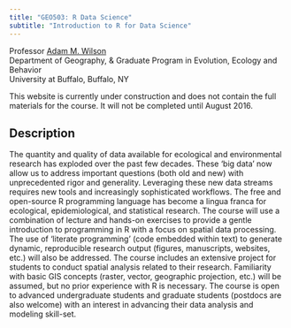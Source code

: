 ```yaml
---
title: "GEO503: R Data Science"
subtitle: "Introduction to R for Data Science"
---
```


Professor <a href="http://adamwilson.us"> Adam M. Wilson </a><br>
Department of Geography, & Graduate Program in Evolution, Ecology and Behavior <br> 
University at Buffalo, Buffalo, NY

<i class="fa fa-exclamation-triangle" style="color:red" aria-hidden="true"></i> This website is currently under construction and does not contain the full materials for the course.  It will not be completed until August 2016.

## Description
The quantity and quality of data available for ecological and environmental research has exploded over the past few decades. These ‘big data’ now allow us to address important questions (both old and new) with unprecedented rigor and generality.  Leveraging these new data streams requires new tools and increasingly sophisticated workflows. The free and open-source R programming language has become a lingua franca for ecological, epidemiological, and statistical research.  The course will use a combination of lecture and hands-on exercises to provide a gentle introduction to programming in R with a focus on spatial data processing.  The use of ‘literate programming’ (code embedded within text) to generate dynamic, reproducible research output (figures, manuscripts, websites, etc.) will also be addressed. The course includes an extensive project for students to conduct spatial analysis related to their research. Familiarity with basic GIS concepts (raster, vector, geographic projection, etc.) will be assumed, but no prior experience with R is necessary.  The course is open to advanced undergraduate students and graduate students (postdocs are also welcome) with an interest in advancing their data analysis and modeling skill-set. 
